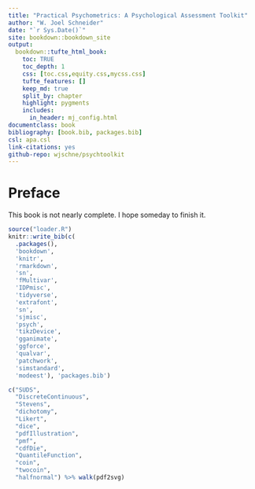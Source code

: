 ```yaml
--- 
title: "Practical Psychometrics: A Psychological Assessment Toolkit"
author: "W. Joel Schneider"
date: "`r Sys.Date()`"
site: bookdown::bookdown_site
output:
  bookdown::tufte_html_book:
    toc: TRUE
    toc_depth: 1
    css: [toc.css,equity.css,mycss.css]
    tufte_features: []
    keep_md: true
    split_by: chapter
    highlight: pygments
    includes: 
      in_header: mj_config.html
documentclass: book
bibliography: [book.bib, packages.bib]
csl: apa.csl
link-citations: yes
github-repo: wjschne/psychtoolkit
---
```


# Preface {-}

This book is not nearly complete. I hope someday to finish it.

<!-- <toggle-section open="false"> -->
<!-- <h5>Code</h5> -->

<!-- hello -->

<!-- </toggle-section> -->

```r

source("loader.R")
knitr::write_bib(c(
  .packages(), 
  'bookdown', 
  'knitr', 
  'rmarkdown',
  'sn',
  'fMultivar',
  'IDPmisc',
  'tidyverse',
  'extrafont',
  'sn',
  'sjmisc',
  'psych',
  'tikzDevice',
  'gganimate',
  'ggforce',
  'qualvar',
  'patchwork',
  'simstandard',
  'modeest'), 'packages.bib')
```

```r
c("SUDS",
  "DiscreteContinuous",
  "Stevens",
  "dichotomy",
  "Likert",
  "dice",
  "pdfIllustration",
  "pmf",
  "cdfDie",
  "QuantileFunction",
  "coin",
  "twocoin",
  "halfnormal") %>% walk(pdf2svg)
```



